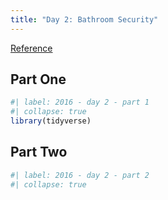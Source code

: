 ```yaml
---
title: "Day 2: Bathroom Security"
---
```


[Reference](https://adventofcode.com/2016/day/2)

## Part One

```r
#| label: 2016 - day 2 - part 1
#| collapse: true
library(tidyverse)
```

## Part Two

```r
#| label: 2016 - day 2 - part 2
#| collapse: true
```
